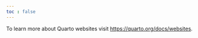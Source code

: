 ```yaml
---
toc : false
---
```


To learn more about Quarto websites visit <https://quarto.org/docs/websites>.

